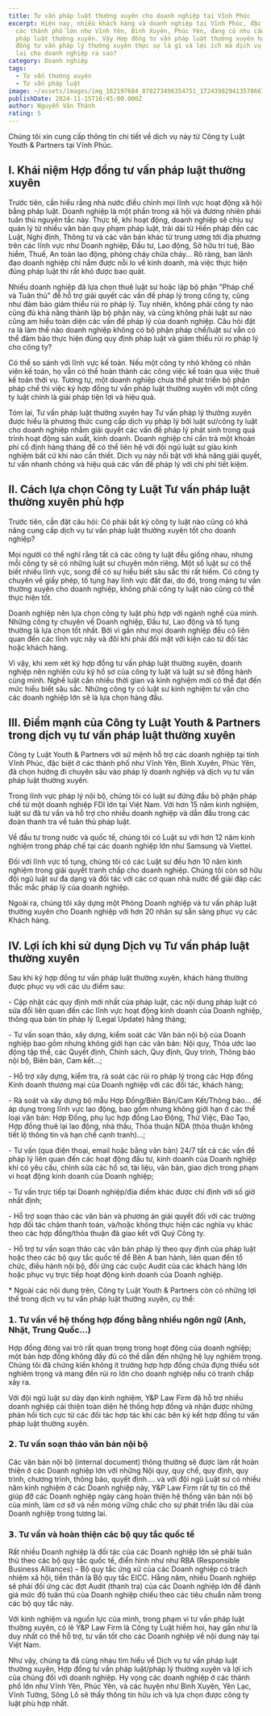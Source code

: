 ```yaml
---
title: Tư vấn pháp luật thường xuyên cho doanh nghiệp tại Vĩnh Phúc
excerpt: Hiện nay, nhiều khách hàng và doanh nghiệp tại Vĩnh Phúc, đặc biệt là ở
  các thành phố lớn như Vĩnh Yên, Bình Xuyên, Phúc Yên, đang có nhu cầu tư vấn
  pháp luật thường xuyên. Vậy Hợp đồng tư vấn pháp luật thường xuyên hay Hợp
  đồng tư vấn pháp lý thường xuyên thực sự là gì và lợi ích mà dịch vụ này mang
  lại cho doanh nghiệp ra sao?
category: Doanh nghiệp
tags:
  - Tư vấn thường xuyên
  - Tư vấn pháp luật
image: ~/assets/images/img_162197684_878273496354751_1724398294135786679_n.jpg
publishDate: 2024-11-15T16:45:00.000Z
author: Nguyễn Văn Thành
rating: 5
---
```

Chúng tôi xin cung cấp thông tin chi tiết về dịch vụ này từ Công ty Luật Youth & Partners tại Vĩnh Phúc.

## I. Khái niệm Hợp đồng tư vấn pháp luật thường xuyên

Trước tiên, cần hiểu rằng nhà nước điều chỉnh mọi lĩnh vực hoạt động xã hội bằng pháp luật. Doanh nghiệp là một phần trong xã hội và đương nhiên phải tuân thủ nguyên tắc này. Thực tế, khi hoạt động, doanh nghiệp sẽ chịu sự quản lý từ nhiều văn bản quy phạm pháp luật, trải dài từ Hiến pháp đến các Luật, Nghị định, Thông tư và các văn bản khác từ trung ương tới địa phương trên các lĩnh vực như Doanh nghiệp, Đầu tư, Lao động, Sở hữu trí tuệ, Bảo hiểm, Thuế, An toàn lao động, phòng cháy chữa cháy... Rõ ràng, ban lãnh đạo doanh nghiệp chỉ nắm được nỗi lo về kinh doanh, mà việc thực hiện đúng pháp luật thì rất khó được bao quát.

Nhiều doanh nghiệp đã lựa chọn thuê luật sư hoặc lập bộ phận "Pháp chế và Tuân thủ" để hỗ trợ giải quyết các vấn đề pháp lý trong công ty, cũng như đảm bảo giảm thiểu rủi ro pháp lý. Tuy nhiên, không phải công ty nào cũng đủ khả năng thành lập bộ phận này, và cũng không phải luật sư nào cũng am hiểu toàn diện các vấn đề pháp lý của doanh nghiệp. Câu hỏi đặt ra là làm thế nào doanh nghiệp không có bộ phận pháp chế/luật sư vẫn có thể đảm bảo thực hiện đúng quy định pháp luật và giảm thiểu rủi ro pháp lý cho công ty?

Có thể so sánh với lĩnh vực kế toán. Nếu một công ty nhỏ không có nhân viên kế toán, họ vẫn có thể hoàn thành các công việc kế toán qua việc thuê kế toán thời vụ. Tương tự, một doanh nghiệp chưa thể phát triển bộ phận pháp chế thì việc ký hợp đồng tư vấn pháp luật thường xuyên với một công ty luật chính là giải pháp tiện lợi và hiệu quả.

Tóm lại, Tư vấn pháp luật thường xuyên hay Tư vấn pháp lý thường xuyên được hiểu là phương thức cung cấp dịch vụ pháp lý bởi luật sư/công ty luật cho doanh nghiệp nhằm giải quyết các vấn đề pháp lý phát sinh trong quá trình hoạt động sản xuất, kinh doanh. Doanh nghiệp chỉ cần trả một khoản phí cố định hàng tháng để có thể liên hệ với đội ngũ luật sư giàu kinh nghiệm bất cứ khi nào cần thiết. Dịch vụ này nổi bật với khả năng giải quyết, tư vấn nhanh chóng và hiệu quả các vấn đề pháp lý với chi phí tiết kiệm.

## II. Cách lựa chọn Công ty Luật Tư vấn pháp luật thường xuyên phù hợp

Trước tiên, cần đặt câu hỏi: Có phải bất kỳ công ty luật nào cũng có khả năng cung cấp dịch vụ tư vấn pháp luật thường xuyên tốt cho doanh nghiệp?

Mọi người có thể nghĩ rằng tất cả các công ty luật đều giống nhau, nhưng mỗi công ty sẽ có những luật sư chuyên môn riêng. Một số luật sư có thể biết nhiều lĩnh vực, song để có sự hiểu biết sâu sắc thì rất hiếm. Có công ty chuyên về giấy phép, tố tụng hay lĩnh vực đất đai, do đó, trong mảng tư vấn thường xuyên cho doanh nghiệp, không phải công ty luật nào cũng có thể thực hiện tốt.

Doanh nghiệp nên lựa chọn công ty luật phù hợp với ngành nghề của mình. Những công ty chuyên về Doanh nghiệp, Đầu tư, Lao động và tố tụng thường là lựa chọn tốt nhất. Bởi vì gần như mọi doanh nghiệp đều có liên quan đến các lĩnh vực này và đôi khi phải đối mặt với kiện cáo từ đối tác hoặc khách hàng.

Vì vậy, khi xem xét ký hợp đồng tư vấn pháp luật thường xuyên, doanh nghiệp nên nghiên cứu kỹ hồ sơ của công ty luật và luật sư sẽ đồng hành cùng mình. Nghề luật cần nhiều thời gian và kinh nghiệm mới có thể đạt đến mức hiểu biết sâu sắc. Những công ty có luật sư kinh nghiệm tư vấn cho các doanh nghiệp lớn sẽ là lựa chọn hàng đầu.

## III. Điểm mạnh của Công ty Luật Youth & Partners trong dịch vụ tư vấn pháp luật thường xuyên

Công ty Luật Youth & Partners với sứ mệnh hỗ trợ các doanh nghiệp tại tỉnh Vĩnh Phúc, đặc biệt ở các thành phố như Vĩnh Yên, Bình Xuyên, Phúc Yên, đã chọn hướng đi chuyên sâu vào pháp lý doanh nghiệp và dịch vụ tư vấn pháp luật thường xuyên.

Trong lĩnh vực pháp lý nội bộ, chúng tôi có luật sư đứng đầu bộ phận pháp chế từ một doanh nghiệp FDI lớn tại Việt Nam. Với hơn 15 năm kinh nghiệm, luật sư đã tư vấn và hỗ trợ cho nhiều doanh nghiệp và dẫn đầu trong các đoàn thanh tra về tuân thủ pháp luật.

Về đầu tư trong nước và quốc tế, chúng tôi có Luật sư với hơn 12 năm kinh nghiệm trong pháp chế tại các doanh nghiệp lớn như Samsung và Viettel.

Đối với lĩnh vực tố tụng, chúng tôi có các Luật sư đều hơn 10 năm kinh nghiệm trong giải quyết tranh chấp cho doanh nghiệp. Chúng tôi còn sở hữu đội ngũ luật sư đa dạng và đối tác với các cơ quan nhà nước để giải đáp các thắc mắc pháp lý của doanh nghiệp.

Ngoài ra, chúng tôi xây dựng một Phòng Doanh nghiệp và tư vấn pháp luật thường xuyên cho Doanh nghiệp với hơn 20 nhân sự sẵn sàng phục vụ các Khách hàng.

## IV. Lợi ích khi sử dụng Dịch vụ Tư vấn pháp luật thường xuyên

Sau khi ký hợp đồng tư vấn pháp luật thường xuyên, khách hàng thường được phục vụ với các ưu điểm sau:

\- Cập nhật các quy định mới nhất của pháp luật, các nội dung pháp luật có sửa đổi liên quan đến các lĩnh vực hoạt động kinh doanh của Doanh nghiệp, thông qua bản tin pháp lý (Legal Update) hằng tháng;

\- Tư vấn soạn thảo, xây dựng, kiểm soát các Văn bản nội bộ của Doanh nghiệp bao gồm nhưng không giới hạn các văn bản: Nội quy, Thỏa ước lao động tập thể, các Quyết định, Chính sách, Quy định, Quy trình, Thông báo nội bộ, Biên bản, Cam kết...;

\- Hỗ trợ xây dựng, kiểm tra, rà soát các rủi ro pháp lý trong các Hợp đồng Kinh doanh thương mại của Doanh nghiệp với các đối tác, khách hàng;

\- Rà soát và xây dựng bộ mẫu Hợp Đồng/Biên Bản/Cam Kết/Thông báo… để áp dụng trong lĩnh vực lao động, bao gồm nhưng không giới hạn ở các thể loại văn bản: Hợp Đồng, phụ lục hợp đồng Lao Động, Thử Việc, Đào Tạo, Hợp đồng thuê lại lao động, nhà thầu, Thỏa thuận NDA (thỏa thuận không tiết lộ thông tin và hạn chế cạnh tranh)…;

\- Tư vấn (qua điện thoại, email hoặc bằng văn bản) 24/7 tất cả các vấn đề pháp lý liên quan đến các hoạt động đầu tư, kinh doanh của Doanh nghiệp khi có yêu cầu, chỉnh sửa các hồ sơ, tài liệu, văn bản, giao dịch trong phạm vi hoạt động kinh doanh của Doanh nghiệp;

\- Tư vấn trực tiếp tại Doanh nghiệp/địa điểm khác được chỉ định với số giờ nhất định;

\- Hỗ trợ soạn thảo các văn bản và phương án giải quyết đối với các trường hợp đối tác chậm thanh toán, và/hoặc không thực hiện các nghĩa vụ khác theo các hợp đồng/thỏa thuận đã giao kết với Quý Công ty.

\- Hỗ trợ tư vấn soạn thảo các văn bản pháp lý theo quy định của pháp luật hoặc theo các bộ quy tắc quốc tế để Bên A ban hành, liên quan đến tổ chức, điều hành nội bộ, đối ứng các cuộc Audit của các khách hàng lớn hoặc phục vụ trực tiếp hoạt động kinh doanh của Doanh nghiệp.

\* Ngoài các nội dung trên, Công ty Luật Youth & Partners còn có những lợi thế trong dịch vụ tư vấn pháp luật thường xuyên, cụ thể:

### 𝟭. Tư vấn về hệ thống hợp đồng bằng nhiều ngôn ngữ (Anh, Nhật, Trung Quốc...)

Hợp đồng đóng vai trò rất quan trọng trong hoạt động của doanh nghiệp; một bản hợp đồng không đầy đủ có thể dẫn đến những hệ lụy nghiêm trọng. Chúng tôi đã chứng kiến không ít trường hợp hợp đồng chứa đựng thiếu sót nghiêm trọng và mang đến rủi ro lớn cho doanh nghiệp nếu có tranh chấp xảy ra.

Với đội ngũ luật sư dày dạn kinh nghiệm, Y&P Law Firm đã hỗ trợ nhiều doanh nghiệp cải thiện toàn diện hệ thống hợp đồng và nhận được những phản hồi tích cực từ các đối tác hợp tác khi các bên ký kết hợp đồng tư vấn pháp luật thường xuyên.

### 𝟮. Tư vấn soạn thảo văn bản nội bộ

Các văn bản nội bộ (internal document) thông thường sẽ được làm rất hoàn thiện ở các Doanh nghiệp lớn với những Nội quy, quy chế, quy định, quy trình, chương trình, thông báo, quyết định…. và với đội ngũ Luật sư có nhiều năm kinh nghiệm ở các Doanh nghiệp này, Y&P Law Firm rất tự tin có thể giúp đỡ các Doanh nghiệp ngày càng hoàn thiện hệ thống văn bản nội bộ của mình, làm cơ sở và nền móng vững chắc cho sự phát triển lâu dài của Doanh nghiệp trong tương lai.

### 𝟯. Tư vấn và hoàn thiện các bộ quy tắc quốc tế

Rất nhiều Doanh nghiệp là đối tác của các Doanh nghiệp lớn sẽ phải tuân thủ theo các bộ quy tắc quốc tế, điển hình như như RBA (Responsible Business Alliances) – Bộ quy tắc ứng xử của các Doanh nghiệp có trách nhiệm xã hội, tiền thân là Bộ quy tắc EICC. Hằng năm, nhiều Doanh nghiệp sẽ phải đối ứng các đợt Audit (thanh tra) của các Doanh nghiệp lớn để đánh giá mức độ tuân thủ của Doanh nghiệp chiếu theo các tiêu chuẩn nằm trong các bộ quy tắc này.

Với kinh nghiệm và nguồn lực của mình, trong phạm vi tư vấn pháp luật thường xuyên, có lẽ Y&P Law Firm là Công ty Luật hiếm hoi, hay gần như là duy nhất có thể hỗ trợ, tư vấn tốt cho các Doanh nghiệp về nội dung này tại Việt Nam.

Như vậy, chúng ta đã cùng nhau tìm hiểu về Dịch vụ tư vấn pháp luật thường xuyên, Hợp đồng tư vấn pháp luật/pháp lý thường xuyên và lợi ích của chúng đối với doanh nghiệp. Hy vọng các doanh nghiệp ở các thành phố lớn như Vĩnh Yên, Phúc Yên, và các huyện như Bình Xuyên, Yên Lạc, Vĩnh Tường, Sông Lô sẽ thấy thông tin hữu ích và lựa chọn được công ty luật phù hợp nhất.
